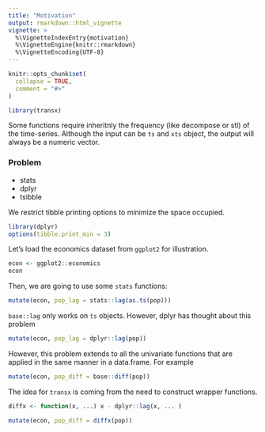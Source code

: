 ```yaml
---
title: "Motivation"
output: rmarkdown::html_vignette
vignette: >
  %\VignetteIndexEntry{motivation}
  %\VignetteEngine{knitr::rmarkdown}
  %\VignetteEncoding{UTF-8}
---
```


```r
knitr::opts_chunk$set(
  collapse = TRUE,
  comment = "#>"
)
```

```r
library(transx)
```

Some functions require inheritnly the frequency (like decompose or stl) of the time-series. Although the input can be `ts` and `xts` object, the output will always be a numeric vector.

### Problem

* stats
* dplyr
* tsibble

We restrict tibble printing options to minimize the space occupied.

```r
library(dplyr)
options(tibble.print_min = 3)
```

Let's load the economics dataset from `ggplot2` for illustration.

```r
econ <- ggplot2::economics
econ
```

Then, we are going to use some `stats` functions:

```r
mutate(econ, pop_lag = stats::lag(as.ts(pop)))
```

`base::lag` only works on `ts` objects. However, dplyr has thought about this problem

```r
mutate(econ, pop_lag = dplyr::lag(pop))
```

However, this problem extends to all the univariate functions that are applied in
the same manner in a data.frame. For example

```r
mutate(econ, pop_diff = base::diff(pop))
```

The idea for `transx` is coming from the need to construct wrapper functions.

```r
diffx <- function(x, ...) x - dplyr::lag(x, ... )

mutate(econ, pop_diff = diffx(pop))
```
